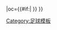 {{fb team |t=-{zh-hans:巴尼特;zh-hk:班列特}-|tan=巴尼特足球俱乐部 |tc=ENG |abb={{#if:{{{abb|}}}|BRN{{0}}}} |oc={{#if:{{{oc|}}}|{{{oc}}} }} }}<!--
--><noinclude>[[Category:足球模板]]</noinclude>